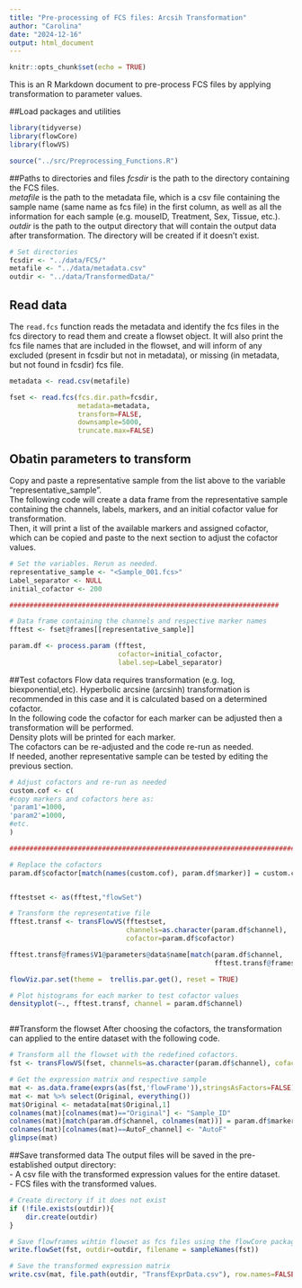 ```yaml
---
title: "Pre-processing of FCS files: Arcsih Transformation"
author: "Carolina"
date: "2024-12-16"
output: html_document
---
```


```r
knitr::opts_chunk$set(echo = TRUE)
```

This is an R Markdown document to pre-process FCS files by applying transformation to parameter values. 

##Load packages and utilities
```r

library(tidyverse)
library(flowCore)
library(flowVS)

source("../src/Preprocessing_Functions.R")

```

##Paths to directories and files
*fcsdir* is the path to the directory containing the FCS files. \
*metafile* is the path to the metadata file, which is a csv file containing the sample name (same name as fcs file) in the first column, as well as all the information for each sample (e.g. mouseID, Treatment, Sex, Tissue, etc.). \
*outdir* is the path to the output directory that will contain the output data after transformation. The directory will be created if it doesn't exist.

```r
# Set directories
fcsdir <- "../data/FCS/"
metafile <- "../data/metadata.csv"
outdir <- "../data/TransformedData/"

```

## Read data
The `read.fcs` function reads the metadata and identify the fcs files in the fcs directory to read them and create a flowset object. It will also print the fcs file names that are included in the flowset, and will inform of any excluded (present in fcsdir but not in metadata), or missing (in metadata, but not found in fcsdir) fcs file.

```r

metadata <- read.csv(metafile)

fset <- read.fcs(fcs.dir.path=fcsdir,
                 metadata=metadata,
                 transform=FALSE,
                 downsample=5000,
                 truncate.max=FALSE)

```

## Obatin parameters to transform
Copy and paste a representative sample from the list above to the variable "representative_sample". \
The following code will create a data frame from the representative sample containing the channels, labels, markers, and an initial cofactor value for transformation. \
Then, it will print a list of the available markers and assigned cofactor, which can be copied and paste to the next section to adjust the cofactor values.

```r
# Set the variables. Rerun as needed.
representative_sample <- "<Sample_001.fcs>"
Label_separator <- NULL
initial_cofactor <- 200

###################################################################

# Data frame containing the channels and respective marker names
fftest <- fset@frames[[representative_sample]]

param.df <- process.param (fftest,
                           cofactor=initial_cofactor,
                           label.sep=Label_separator)

```

##Test cofactors
Flow data requires transformation (e.g. log, biexponential,etc). Hyperbolic arcsine (arcsinh) transformation is recommended in this case and it is calculated based on a determined cofactor. \
In the following code the cofactor for each marker can be adjusted then a transformation will be performed. \
Density plots will be printed for each marker. \
The cofactors can be re-adjusted and the code re-run as needed. \
If needed, another representative sample can be tested by editing the previous section.
```r

# Adjust cofactors and re-run as needed
custom.cof <- c(
#copy markers and cofactors here as:
'param1'=1000,
'param2'=1000,
#etc.
)

##############################################################################

# Replace the cofactors
param.df$cofactor[match(names(custom.cof), param.df$marker)] = custom.cof


fftestset <- as(fftest,"flowSet")

# Transform the representative file
fftest.transf <- transFlowVS(fftestset, 
                             channels=as.character(param.df$channel), 
                             cofactor=param.df$cofactor)

fftest.transf@frames$V1@parameters@data$name[match(param.df$channel, 
                                                   fftest.transf@frames$V1@parameters@data$name)] = param.df$marker

flowViz.par.set(theme =  trellis.par.get(), reset = TRUE)

# Plot histograms for each marker to test cofactor values
densityplot(~., fftest.transf, channel = param.df$channel)



```

##Transform the flowset
After choosing the cofactors, the transformation can applied to the entire dataset with the following code.
```r

# Transform all the flowset with the redefined cofactors.
fst <- transFlowVS(fset, channels=as.character(param.df$channel), cofactor=param.df$cofactor)

# Get the expression matrix and respective sample
mat <- as.data.frame(exprs(as(fst,'flowFrame')),stringsAsFactors=FALSE)
mat <- mat %>% select(Original, everything())
mat$Original <- metadata[mat$Original,1]
colnames(mat)[colnames(mat)=="Original"] <- "Sample_ID"
colnames(mat)[match(param.df$channel, colnames(mat))] = param.df$marker
colnames(mat)[colnames(mat)==AutoF_channel] <- "AutoF"
glimpse(mat)

```

##Save transformed data
The output files will be saved in the pre-established output directory: \
- A csv file with the transformed expression values for the entire dataset. \
- FCS files with the transformed values.
```r

# Create directory if it does not exist
if (!file.exists(outdir)){
    dir.create(outdir)
}

# Save flowframes wihtin flowset as fcs files using the flowCore package
write.flowSet(fst, outdir=outdir, filename = sampleNames(fst))

# Save the transformed expression matrix
write.csv(mat, file.path(outdir, "TransfExprData.csv"), row.names=FALSE)

```

